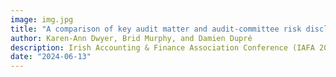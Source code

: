 ```yaml
---
image: img.jpg
title: "A comparison of key audit matter and audit-committee risk disclosures"
author: Karen-Ann Dwyer, Brid Murphy, and Damien Dupré
description: Irish Accounting & Finance Association Conference (IAFA 2024)
date: "2024-06-13"
---
```

